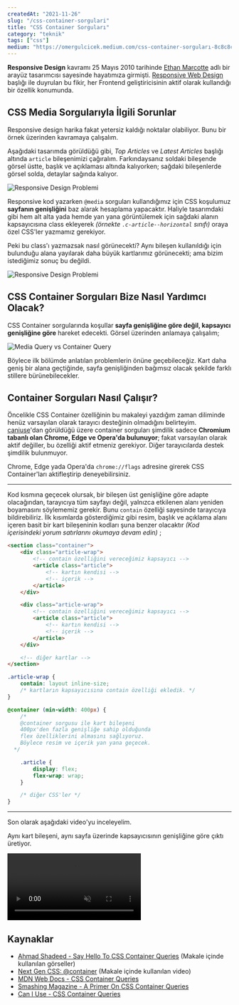 ```yaml
---
createdAt: "2021-11-26"
slug: "/css-container-sorgulari"
title: "CSS Container Sorguları"
category: "teknik"
tags: ["css"]
medium: "https://omergulcicek.medium.com/css-container-sorguları-8c8c8c8c8c8c"
---
```


**Responsive Design** kavramı 25 Mayıs 2010 tarihinde <a href="https://ethanmarcotte.com/" target="_blank" rel="noreferrer noopener">Ethan Marcotte</a> adlı bir arayüz tasarımcısı sayesinde hayatımıza girmişti. <a href="https://alistapart.com/article/responsive-web-design/" target="_blank" rel="noreferrer noopener">Responsive Web Design</a> başlığı ile duyrulan bu fikir, her Frontend geliştiricisinin aktif olarak kullandığı bir özellik konumunda.

## CSS Media Sorgularıyla İlgili Sorunlar

Responsive design harika fakat yetersiz kaldığı noktalar olabiliyor. Bunu bir örnek üzerinden kavramaya çalışalım.

Aşağıdaki tasarımda görüldüğü gibi, _Top Articles_ ve _Latest Articles_ başlığı altında `article` bileşenimizi çağıralım. Farkındaysanız soldaki bileşende görsel üstte, başlık ve açıklaması altında kalıyorken; sağdaki bileşenlerde görsel solda, detaylar sağında kalıyor.

![Responsive Design Problemi](/blog/2021-11-26/responsive-problem-1.jpg)

Responsive kod yazarken `@media` sorguları kullandığımız için CSS koşulumuz **sayfanın genişliğini** baz alarak hesaplama yapacaktır. Haliyle tasarımdaki gibi hem alt alta yada hemde yan yana görüntülemek için sağdaki alanın kapsayıcısına class ekleyerek _(örnekte `.c-article--horizontal` sınıfı)_ oraya özel CSS'ler yazmamız gerekiyor.

Peki bu class'ı yazmazsak nasıl görünecekti? Aynı bileşen kullanıldığı için bulunduğu alana yayılarak daha büyük kartlarımız görünecekti; ama bizim istediğimiz sonuç bu değildi.

![Responsive Design Problemi](/blog/2021-11-26/responsive-problem-2.jpg)

## CSS Container Sorguları Bize Nasıl Yardımcı Olacak?

CSS Container sorgularında koşullar **sayfa genişliğine göre değil, kapsayıcı genişliğine göre** hareket edecekti. Görsel üzerinden anlamaya çalışalım;

![Media Query vs Container Query](/blog/2021-11-26/container-query.jpg)

Böylece ilk bölümde anlatılan problemlerin önüne geçebileceğiz. Kart daha geniş bir alana geçtiğinde, sayfa genişliğinden bağımsız olacak şekilde farklı stillere bürünebilecekler.

## Container Sorguları Nasıl Çalışır?

Öncelikle CSS Container özelliğinin bu makaleyi yazdığım zaman diliminde henüz varsayılan olarak tarayıcı desteğinin olmadığını belirteyim. <a href="https://caniuse.com/css-container-queries" target="_blank" rel="noreferrer noopener">caniuse</a>'dan görüldüğü üzere container sorguları şimdilik sadece **Chromium tabanlı olan Chrome, Edge ve Opera'da bulunuyor**; fakat varsayılan olarak aktif değiller, bu özelliği aktif etmeniz gerekiyor. Diğer tarayıcılarda destek şimdilik bulunmuyor.

Chrome, Edge yada Opera'da `chrome://flags` adresine girerek CSS Container'ları aktifleştirip deneyebilirsiniz.

---

Kod kısmına geçecek olursak, bir bileşen üst genişliğine göre adapte olacağından, tarayıcıya tüm sayfayı değil, yalnızca etkilenen alanı yeniden boyamasını söylememiz gerekir. Bunu `contain` özelliği sayesinde tarayıcıya bildirebiliriz. İlk kısımlarda gösterdiğimiz gibi resim, başlık ve açıklama alanı içeren basit bir kart bileşeninin kodları şuna benzer olacaktır _(Kod içerisindeki yorum satırlarını okumaya devam edin)_ ;

```html
<section class="container">
	<div class="article-wrap">
		<!-- contain özelliğini vereceğimiz kapsayıcı -->
		<article class="article">
			<!-- kartın kendisi -->
			<!-- içerik -->
		</article>
	</div>

	<div class="article-wrap">
		<!-- contain özelliğini vereceğimiz kapsayıcı -->
		<article class="article">
			<!-- kartın kendisi -->
			<!-- içerik -->
		</article>
	</div>

	<!-- diğer kartlar -->
</section>
```

```css
.article-wrap {
	contain: layout inline-size;
	/* kartların kapsayıcısına contain özelliği ekledik. */
}

@container (min-width: 400px) {
	/*
    @container sorgusu ile kart bileşeni
    400px'den fazla genişliğe sahip olduğunda
    flex özelliklerini almasını sağlıyoruz.
    Böylece resim ve içerik yan yana geçecek.
  */

	.article {
		display: flex;
		flex-wrap: wrap;
	}

	/* diğer CSS'ler */
}
```

---

Son olarak aşağıdaki video'yu inceleyelim.

Aynı kart bileşeni, aynı sayfa üzerinde kapsayıcısının genişliğine göre çıktı üretiyor.

<video autoPlay controls loop muted src="https://css-tricks.com/wp-content/uploads/2021/04/Kapture-2021-03-24-at-12.04.23.mp4" playsinline></video>

## Kaynaklar

- <a href="https://ishadeed.com/article/say-hello-to-css-container-queries/" target="_blank" rel="noreferrer noopener">Ahmad Shadeed - Say Hello To CSS Container Queries</a> (Makale içinde kullanılan görseller)
- <a href="https://css-tricks.com/say-hello-to-css-container-queries/" target="_blank" rel="noreferrer noopener">Next Gen CSS: @container</a> (Makale içinde kullanılan video)
- <a href="https://developer.mozilla.org/en-US/docs/Web/CSS/CSS_Container_Queries" target="_blank" rel="noreferrer noopener">MDN Web Docs - CSS Container Queries</a>
- <a href="https://www.smashingmagazine.com/2021/05/complete-guide-css-container-queries/" target="_blank" rel="noreferrer noopener">Smashing Magazine - A Primer On CSS Container Queries</a>
- <a href="https://caniuse.com/css-container-queries" target="_blank" rel="noreferrer noopener">Can I Use - CSS Container Queries</a>
